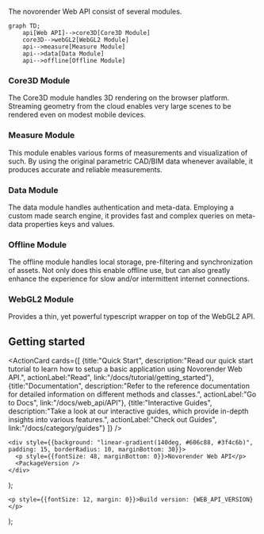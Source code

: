 <PackageHeader />

The novorender Web API consist of several modules.

```mermaid
graph TD;
    api[Web API]-->core3D[Core3D Module]
    core3D-->webGL2[WebGL2 Module]
    api-->measure[Measure Module]
    api-->data[Data Module]
    api-->offline[Offline Module]
```

### Core3D Module

The Core3D module handles 3D rendering on the browser platform.
Streaming geometry from the cloud enables very large scenes to be rendered even on modest mobile devices.

### Measure Module

This module enables various forms of measurements and visualization of such.
By using the original parametric CAD/BIM data whenever available, it produces accurate and reliable measurements.

### Data Module

The data module handles authentication and meta-data.
Employing a custom made search engine, it provides fast and complex queries on meta-data properties keys and values.

### Offline Module

The offline module handles local storage, pre-filtering and synchronization of assets.
Not only does this enable offline use, but can also greatly enhance the experience for slow and/or intermittent internet connections.

### WebGL2 Module

Provides a thin, yet powerful typescript wrapper on top of the WebGL2 API.

## Getting started

<ActionCard cards={[
  {title:"Quick Start", description:"Read our quick start tutorial to learn how to setup a basic application using Novorender Web API.", actionLabel:"Read", link:"/docs/tutorial/getting_started"},
  {title:"Documentation", description:"Refer to the reference documentation for detailed information on different methods and classes.", actionLabel:"Go to Docs", link:"/docs/web_api/API"},
  {title:"Interactive Guides", description:"Take a look at our interactive guides, which provide in-depth insights into various features.", actionLabel:"Check out Guides", link:"/docs/category/guides"}
  ]} />

    <div style={{background: "linear-gradient(140deg, #606c88, #3f4c6b)", padding: 15, borderRadius: 10, marginBottom: 30}}>
      <p style={{fontSize: 48, marginBottom: 0}}>Novorender Web API</p>
      <PackageVersion />
    </div>
);

    <p style={{fontSize: 12, margin: 0}}>Build version: {WEB_API_VERSION}</p>
);

